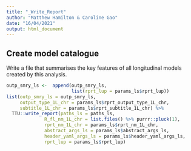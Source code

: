 ```yaml
---
title: "_Write_Report"
author: "Matthew Hamilton & Caroline Gao"
date: "16/04/2021"
output: html_document
---
```


## Create model catalogue
Write a file that summarises the key features of all longitudinal models created by this analysis.

```r
outp_smry_ls <-  append(outp_smry_ls, 
                        list(rprt_lup = params_ls$rprt_lup))
list(outp_smry_ls = outp_smry_ls,
     output_type_1L_chr = params_ls$rprt_output_type_1L_chr,
     subtitle_1L_chr = params_ls$rprt_subtitle_1L_chr) %>%
  TTU::write_report(paths_ls = paths_ls,
              R_fl_nm_1L_chr = list.files() %>% purrr::pluck(1),
              rprt_nm_1L_chr = params_ls$rprt_nm_1L_chr,
              abstract_args_ls = params_ls$abstract_args_ls,
              header_yaml_args_ls = params_ls$header_yaml_args_ls,
              rprt_lup = params_ls$rprt_lup)
```
